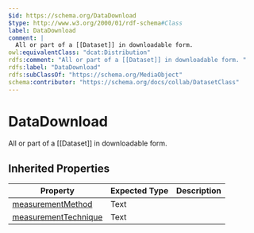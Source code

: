 ```yaml
---
$id: https://schema.org/DataDownload
$type: http://www.w3.org/2000/01/rdf-schema#Class
label: DataDownload
comment: |
  All or part of a [[Dataset]] in downloadable form. 
owl:equivalentClass: "dcat:Distribution"
rdfs:comment: "All or part of a [[Dataset]] in downloadable form. "
rdfs:label: "DataDownload"
rdfs:subClassOf: "https://schema.org/MediaObject"
schema:contributor: "https://schema.org/docs/collab/DatasetClass"
---
```


# DataDownload

All or part of a [[Dataset]] in downloadable form. 

## Inherited Properties

| Property | Expected Type | Description |
| --- | --- | --- |
| [measurementMethod](https://schema.org/measurementMethod) | Text |  |
| [measurementTechnique](https://schema.org/measurementTechnique) | Text |  |
